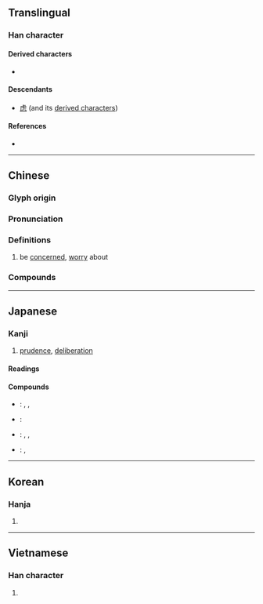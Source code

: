 {{also|虑}}
{{character info/new}}
==Translingual==

===Han character===
{{Han char|rn=61|rad=心|as=11|sn=15|four=21236|canj=YPWP|ids=⿸虍思}}

====Derived characters====
* {{l|mul|[[濾]], [[攄]], [[爈]], [[勴]], [[儢]], [[櫖]], [[藘]], [[鑢]], [[𠣊]], [[𡃖]], [[𡣭]], [[𡾅]], [[𢣿]], [[𣀞]], [[𤻱]], [[𥌠]], [[𥖼]], [[𥜜]], [[𥶌]], [[𥽜]], [[𦢛]], [[𧓻]], [[𧭜]], [[𧾧]], [[𪇸]]}}

====Descendants====
* [[虑]] (and its [[虑#Derived_characters|derived characters]])

====References====
* {{Han ref|kx=0399.340|dkj=11132|dj=0739.200|hdz=42342.020|uh=616E|ud=24942|bh=BC7B|bd=48251}}

----

==Chinese==
{{zh-forms|s=虑|alt=𫻖:ancient form in Bronze inscription}}

===Glyph origin===
{{Han etym}}

===Pronunciation===
{{zh-pron
|m=lǜ
|c=leoi6
|h=pfs=li
|mn=qz:līr/tp,xm:lū/kh,zz:lī
|mc=y
|oc=y
|ma=
|cat=v
}}

===Definitions===
{{zh-hanzi}}

# be [[concerned]], [[worry]] about

===Compounds===
{{zh-der|慮猜|千慮一得|千慮一失|思慮|多慮|可慮|伯慮國|俗慮|不足為慮|困心衡慮|後顧之慮|心煩慮亂|慮無不周|憂慮|慮患|慮事|慮周行果|恐慮|念慮|後慮|不足慮|居安慮危|堪慮|千愁萬慮|分離焦慮|一致百慮|凝慮|淵思寂慮|掛慮|憔慮|疑慮|挂慮|深圖遠慮|殫精竭慮|無慮無憂|殫心竭慮|智慮|積慮|無思無慮|深思熟慮|研精靜慮|百慮一致|百慮|深思遠慮|機謀遠慮|朝不慮夕|熟慮|殫誠畢慮|煩慮|無憂無慮|無慮|深計遠慮|澄思寂慮|深識遠慮|深謀遠慮|無慮無思|洗心滌慮|盛必慮衰|殫思極慮|焦慮|深思極慮|殫精極慮|遠慮|輕慮淺謀|處心積慮|須慮|計深慮遠|警心滌慮|遠愁近慮|苦心焦慮|齋心滌慮|齊心滌慮|遷思迴慮|計行慮義|顧慮重重|顧慮|考慮|防微慮遠|遠慮深計|遠慮深思|遠圖長慮|過慮|謀慮深遠|計窮慮極|計慮|苦心積慮|人無遠慮，必有近憂}}

----

==Japanese==

===Kanji===
{{ja-kanji|grade=c|rs=心11}}

# [[prudence]], [[deliberation]]

====Readings====
{{ja-readings
|goon=ろ
|kanon=りょ
|kun=おもんぱか-る
}}

====Compounds====
{{der-top}}
* {{ja-r|遠慮|えんりょ}}: {{l|en|reserve}}, {{l|en|hesitate}}, {{l|en|restrain}}
* {{ja-r|考慮|こうりょ}}: {{l|en|consideration}}
* {{ja-r|憂慮|ゆうりょ}}: {{l|en|anxiety}}, {{l|en|fear}}, {{l|en|concern}}
* {{ja-r|配慮|はいりょ}}: {{l|en|concern}}, {{l|en|consideration}}
{{der-bottom}}

----

==Korean==

===Hanja===
{{ko-hanja|hangeul=[[려]]>[[여]]|eumhun=|rv=ryeo>yeo|mr=ryŏ>yŏ|y=lye>ye}}

# {{defn|lang=ko|sort=心11}}

----

==Vietnamese==

===Han character===
{{vi-hantu|[[lự]], [[lo]], [[lợ]]|rs=心11}}

# {{defn|lang=vi|sort=心11}}